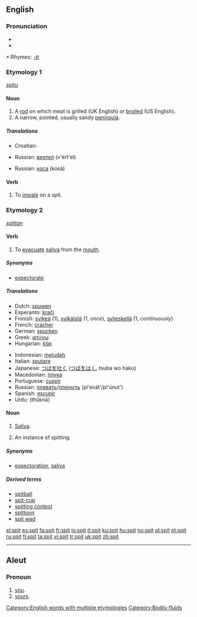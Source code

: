 ==English==

===Pronunciation===
*{{IPA|/'spɪt/}}
*{{audio|en-us-spit.ogg|Audio (US)}}

*:Rhymes: [[Rhymes:English:-ɪt|-ɪt]]

===Etymology 1===
{{OE.}} ''[[spitu]]''

====Noun====
{{en-noun}}

#A [[rod]] on which meat is grilled (UK English) or [[broiled]] (US English).
#A narrow, pointed, usually sandy [[peninsula]].

=====Translations=====
{{trans-top|a rod on which meat is grilled/broiled}}
*Croatian: {{t|hr|ražanj|m}}
{{trans-mid}}
*Russian: [[вертел]] (v'ért'el) {{m}}
{{trans-bottom}}

{{trans-top|a narrow, usually sandy peninsula}}
{{trans-mid}}
*Russian: [[коса]] (kosá) {{f}}
{{trans-bottom}}

====Verb====
{{en-verb|spit|t|ed}}

#To [[impale]] on a spit.

===Etymology 2===
{{OE.}} ''[[spittan]]''

====Verb====
{{en-verb|spits|spitting|spat}}

# To [[evacuate]] [[saliva]] from the [[mouth]].

=====Synonyms=====
*[[expectorate]]

=====Translations=====
{{trans-top|to evacuate saliva from the mouth}}
*Dutch: [[spuwen]]
*Esperanto: [[kraĉi]]
*Finnish: [[sylkeä]] (1), [[sylkäistä]] (1, ''once''), [[syljeskellä]] (1, ''continuously'')
*French: [[cracher]]
*German: [[spucken]]
*Greek: [[φτύνω]]
*Hungarian: [[köp]]
{{trans-mid}}
*Indonesian: [[ludah|meludah]]
*Italian: [[sputare]]
*Japanese: [[つば]]を[[吐く]] ([[つば]]を[[はく]], tsuba wo haku)
*Macedonian: [[плука]]
*Portuguese: [[cuspir]]
*Russian: [[плевать]]/[[плюнуть]] (pl'evát'/pl'únut')
*Spanish: [[escupir]]
*Urdu: {{URchar|[[تھوکنا]]}} (thūknā)
{{trans-bottom}}

====Noun====
{{en-noun|s|-}}

#{{uncountable}} [[saliva|Saliva]].
#{{countable}} An instance of spitting.

=====Synonyms=====
* [[expectoration]], [[saliva]]

=====Derived terms=====
* [[spitball]]
* [[spit-cup]]
* [[spitting contest]]
* [[spittoon]]
* [[spit wad]]

[[Category:English words with multiple etymologies]]
[[Category:Bodily fluids]]

[[el:spit]]
[[es:spit]]
[[fa:spit]]
[[fr:spit]]
[[io:spit]]
[[it:spit]]
[[ku:spit]]
[[hu:spit]]
[[no:spit]]
[[pl:spit]]
[[pt:spit]]
[[ru:spit]]
[[fi:spit]]
[[ta:spit]]
[[vi:spit]]
[[tr:spit]]
[[uk:spit]]
[[zh:spit]]

----

==Aleut==

===Pronoun===
{{infl|ale|pronoun}}

# [[you]].
# [[yours]].